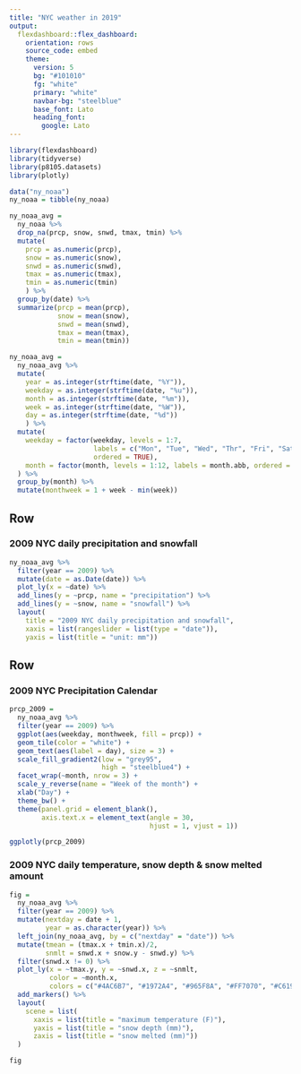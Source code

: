 ```yaml
---
title: "NYC weather in 2019"
output: 
  flexdashboard::flex_dashboard:
    orientation: rows
    source_code: embed
    theme:
      version: 5
      bg: "#101010"
      fg: "white" 
      primary: "white"
      navbar-bg: "steelblue"
      base_font: Lato
      heading_font:
        google: Lato
---
```


```r
library(flexdashboard)
library(tidyverse)
library(p8105.datasets)
library(plotly)

data("ny_noaa")
ny_noaa = tibble(ny_noaa)

ny_noaa_avg = 
  ny_noaa %>% 
  drop_na(prcp, snow, snwd, tmax, tmin) %>% 
  mutate(
    prcp = as.numeric(prcp),
    snow = as.numeric(snow),
    snwd = as.numeric(snwd),
    tmax = as.numeric(tmax),
    tmin = as.numeric(tmin)
    ) %>% 
  group_by(date) %>% 
  summarize(prcp = mean(prcp),
            snow = mean(snow),
            snwd = mean(snwd),
            tmax = mean(tmax),
            tmin = mean(tmin))

ny_noaa_avg = 
  ny_noaa_avg %>% 
  mutate(
    year = as.integer(strftime(date, "%Y")),
    weekday = as.integer(strftime(date, "%u")),
    month = as.integer(strftime(date, "%m")),
    week = as.integer(strftime(date, "%W")),
    day = as.integer(strftime(date, "%d"))
    ) %>% 
  mutate(
    weekday = factor(weekday, levels = 1:7, 
                     labels = c("Mon", "Tue", "Wed", "Thr", "Fri", "Sat", "Sun"), 
                     ordered = TRUE),
    month = factor(month, levels = 1:12, labels = month.abb, ordered = TRUE)
  ) %>% 
  group_by(month) %>% 
  mutate(monthweek = 1 + week - min(week))
```

Row {data-height=350}
-----------------------------------------------------------------------

### 2009 NYC daily precipitation and snowfall

```r
ny_noaa_avg %>%  
  filter(year == 2009) %>%
  mutate(date = as.Date(date)) %>% 
  plot_ly(x = ~date) %>% 
  add_lines(y = ~prcp, name = "precipitation") %>% 
  add_lines(y = ~snow, name = "snowfall") %>% 
  layout(
    title = "2009 NYC daily precipitation and snowfall",
    xaxis = list(rangeslider = list(type = "date")),
    yaxis = list(title = "unit: mm"))
```

Row {data-height=650}
-----------------------------------------------------------------------

### 2009 NYC Precipitation Calendar

```r
prcp_2009 = 
  ny_noaa_avg %>% 
  filter(year == 2009) %>% 
  ggplot(aes(weekday, monthweek, fill = prcp)) + 
  geom_tile(color = "white") + 
  geom_text(aes(label = day), size = 3) + 
  scale_fill_gradient2(low = "grey95",  
                       high = "steelblue4") +
  facet_wrap(~month, nrow = 3) + 
  scale_y_reverse(name = "Week of the month") + 
  xlab("Day") +
  theme_bw() +
  theme(panel.grid = element_blank(),
        axis.text.x = element_text(angle = 30, 
                                   hjust = 1, vjust = 1))

ggplotly(prcp_2009)
```


### 2009 NYC daily temperature, snow depth & snow melted amount

```r
fig =
  ny_noaa_avg %>% 
  filter(year == 2009) %>% 
  mutate(nextday = date + 1,
         year = as.character(year)) %>% 
  left_join(ny_noaa_avg, by = c("nextday" = "date")) %>% 
  mutate(tmean = (tmax.x + tmin.x)/2,
         snmlt = snwd.x + snow.y - snwd.y) %>% 
  filter(snwd.x != 0) %>% 
  plot_ly(x = ~tmax.y, y = ~snwd.x, z = ~snmlt, 
          color = ~month.x, 
          colors = c("#4AC6B7", "#1972A4", "#965F8A", "#FF7070", "#C61951")) %>% 
  add_markers() %>% 
  layout(
    scene = list(
      xaxis = list(title = "maximum temperature (F)"),
      yaxis = list(title = "snow depth (mm)"),
      zaxis = list(title = "snow melted (mm)"))
  )

fig
```



